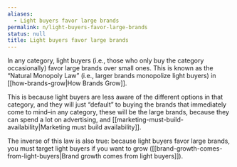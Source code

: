 ```yaml
---
aliases:
  - Light buyers favor large brands
permalink: n/light-buyers-favor-large-brands
status: null
title: Light buyers favor large brands
---
```

In any category, light buyers (i.e., those who only buy the category occasionally) favor large brands over small ones. This is known as the “Natural Monopoly Law” (i.e., larger brands monopolize light buyers) in [[how-brands-grow|How Brands Grow]].

This is because light buyers are less aware of the different options in that category, and they will just “default” to buying the brands that immediately come to mind–in any category, these will be the large brands, because they can spend a lot on advertising, and [[marketing-must-build-availability|Marketing must build availability]].

The inverse of this law is also true: because light buyers favor large brands, you must target light buyers if you want to grow ([[brand-growth-comes-from-light-buyers|Brand growth comes from light buyers]]).
